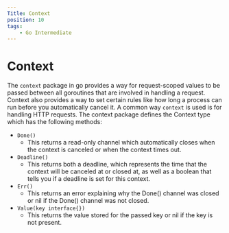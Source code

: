 ```yaml
---
Title: Context
position: 10
tags:
    - Go Intermediate
---
```



# Context 

The ```context``` package in go provides a way for request-scoped values to be passed between all goroutines that are involved in handling a request.
Context also provides a way to set certain rules like how long a process can run before you automatically cancel it. A common way ```context``` is used is
for handling HTTP requests. The context package defines the Context type which has the following methods:
- ```Done()```
    * This returns a read-only channel which automatically closes when the context is canceled or when the context times out.
- ```Deadline()```
    * This returns both a deadline, which represents the time that the context will be canceled at or closed at, as well as a boolean that tells you 
    if a deadline is set for this context.
- ```Err()```
    * This returns an error explaining why the Done() channel was closed or nil if the Done() channel was not closed.
- ```Value(key interface{})```
    * This returns the value stored for the passed key or nil if the key is not present.


<GoPlayground 
    id="A5CtgkZUu0-" 
    proportion={16/10}
/>
